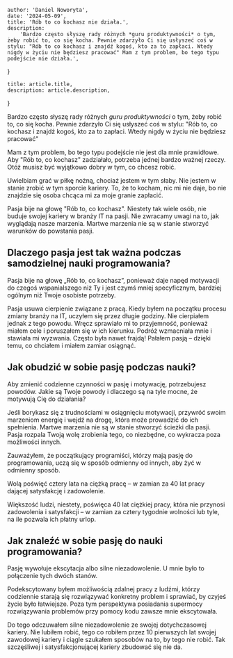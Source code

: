 
    author: 'Daniel Noworyta',
    date: '2024-05-09',
    title: 'Rób to co kochasz nie działa.',
    description:
        'Bardzo często słyszę rady różnych *guru produktywności* o tym, żeby robić to, co się kocha. Pewnie zdarzyło Ci się usłyszeć coś w stylu: "Rób to co kochasz i znajdź kogoś, kto za to zapłaci. Wtedy nigdy w życiu nie będziesz pracować" Mam z tym problem, bo tego typu podejście nie działa.',
}

    title: article.title,
    description: article.description,
}


Bardzo często słyszę rady różnych *guru produktywności* o tym, żeby robić to, co się kocha. Pewnie zdarzyło Ci się usłyszeć coś w stylu: "Rób to, co kochasz i znajdź kogoś, kto za to zapłaci. Wtedy nigdy w życiu nie będziesz pracować"

Mam z tym problem, bo tego typu podejście nie jest dla mnie prawidłowe. Aby "Rób to, co kochasz" zadziałało, potrzeba jednej bardzo ważnej rzeczy. Otóż musisz być wyjątkowo dobry w tym, co chcesz robić.

Uwielbiam grać w piłkę nożną, chociaż jestem w tym słaby. Nie jestem w stanie zrobić w tym sporcie kariery. To, że to kocham, nic mi nie daje, bo nie znajdzie się osoba chcąca mi za moje granie zapłacić.

Pasja bije na głowę "Rób to, co kochasz". Niestety tak wiele osób, nie buduje swojej kariery w branży IT na pasji. Nie zwracamy uwagi na to, jak wyglądają nasze marzenia. Martwe marzenia nie są w stanie stworzyć warunków do powstania pasji.

## Dlaczego pasja jest tak ważna podczas samodzielnej nauki programowania?

Pasja bije na głowę „Rób to, co kochasz”, ponieważ daje napęd motywacji do czegoś wspanialszego niż Ty i jest czymś mniej specyficznym, bardziej ogólnym niż Twoje osobiste potrzeby.

Pasja usuwa cierpienie związane z pracą. Kiedy byłem na początku procesu zmiany branży na IT, uczyłem się przez długie godziny. Nie cierpiałem jednak z tego powodu. Wręcz sprawiało mi to przyjemność, ponieważ miałem cele i poruszałem się w ich kierunku. Podróż wzmacniała mnie i stawiała mi wyzwania. Często była nawet frajdą! Pałałem pasją – dzięki temu, co chciałem i miałem zamiar osiągnąć.

## Jak obudzić w sobie pasję podczas nauki?

Aby zmienić codzienne czynności w pasję i motywację, potrzebujesz powodów. Jakie są Twoje powody i dlaczego są na tyle mocne, że motywują Cię do działania?

Jeśli borykasz się z trudnościami w osiągnięciu motywacji, przywróć swoim marzeniom energię i wejdź na drogę, która może prowadzić do ich spełnienia. Martwe marzenia nie są w stanie stworzyć ścieżki dla pasji. Pasja rozpala Twoją wolę zrobienia tego, co niezbędne, co wykracza poza możliwości innych.

Zauważyłem, że początkujący programiści, którzy mają pasję do programowania, uczą się w sposób odmienny od innych, aby żyć w odmienny sposób.

Wolą poświęć cztery lata na ciężką pracę – w zamian za 40 lat pracy dającej satysfakcję i zadowolenie.

Większość ludzi, niestety, poświęca 40 lat ciężkiej pracy, która nie przynosi zadowolenia i satysfakcji – w zamian za cztery tygodnie wolności lub tyle, na ile pozwala ich płatny urlop.

## Jak znaleźć w sobie pasję do nauki programowania?

Pasję wywołuje ekscytacja albo silne niezadowolenie. U mnie było to połączenie tych dwóch stanów.

Podekscytowany byłem możliwością zdalnej pracy z ludźmi, którzy codziennie starają się rozwiązywać konkretny problem i sprawiać, by czyjeś życie było łatwiejsze. Poza tym perspektywa posiadania supermocy rozwiązywania problemów przy pomocy kodu zawsze mnie ekscytowała.

Do tego odczuwałem silne niezadowolenie ze swojej dotychczasowej kariery. Nie lubiłem robić, tego co robiłem przez 10 pierwszych lat swojej zawodowej kariery i ciągle szukałem sposobów na to, by tego nie robić. Tak szczęśliwej i satysfakcjonującej kariery zbudować się nie da.